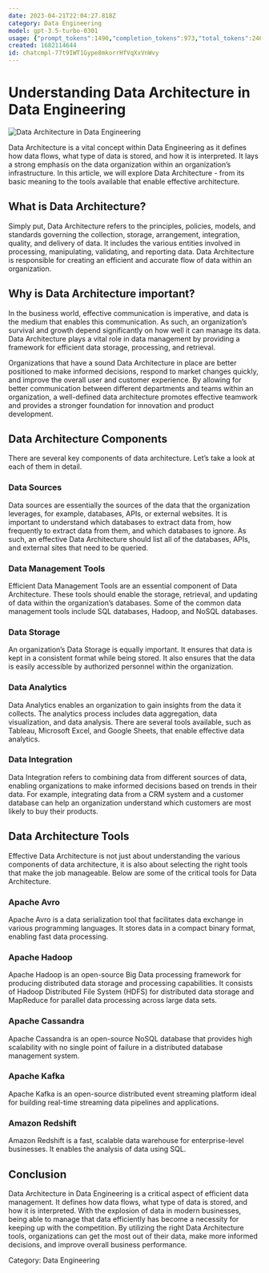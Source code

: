 ```yaml
---
date: 2023-04-21T22:04:27.818Z
category: Data Engineering
model: gpt-3.5-turbo-0301
usage: {"prompt_tokens":1490,"completion_tokens":973,"total_tokens":2463}
created: 1682114644
id: chatcmpl-77t9IWT1Gype8mkorrHfVqXxVnWvy
---
```


# Understanding Data Architecture in Data Engineering

![Data Architecture in Data Engineering](https://images.unsplash.com/photo-1602564234094-d2a9e47cc019?ixlib=rb-1.2.1&auto=format&fit=crop&w=1050&q=80)

Data Architecture is a vital concept within Data Engineering as it defines how data flows, what type of data is stored, and how it is interpreted. It lays a strong emphasis on the data organization within an organization’s infrastructure. In this article, we will explore Data Architecture - from its basic meaning to the tools available that enable effective architecture.

## What is Data Architecture? 

Simply put, Data Architecture refers to the principles, policies, models, and standards governing the collection, storage, arrangement, integration, quality, and delivery of data. It includes the various entities involved in processing, manipulating, validating, and reporting data. Data Architecture is responsible for creating an efficient and accurate flow of data within an organization.

## Why is Data Architecture important?

In the business world, effective communication is imperative, and data is the medium that enables this communication. As such, an organization’s survival and growth depend significantly on how well it can manage its data. Data Architecture plays a vital role in data management by providing a framework for efficient data storage, processing, and retrieval.

Organizations that have a sound Data Architecture in place are better positioned to make informed decisions, respond to market changes quickly, and improve the overall user and customer experience. By allowing for better communication between different departments and teams within an organization, a well-defined data architecture promotes effective teamwork and provides a stronger foundation for innovation and product development. 

## Data Architecture Components

There are several key components of data architecture. Let’s take a look at each of them in detail.

### Data Sources

Data sources are essentially the sources of the data that the organization leverages, for example, databases, APIs, or external websites. It is important to understand which databases to extract data from, how frequently to extract data from them, and which databases to ignore. As such, an effective Data Architecture should list all of the databases, APIs, and external sites that need to be queried.

### Data Management Tools

Efficient Data Management Tools are an essential component of Data Architecture. These tools should enable the storage, retrieval, and updating of data within the organization’s databases. Some of the common data management tools include SQL databases, Hadoop, and NoSQL databases.

### Data Storage

An organization’s Data Storage is equally important. It ensures that data is kept in a consistent format while being stored. It also ensures that the data is easily accessible by authorized personnel within the organization.

### Data Analytics

Data Analytics enables an organization to gain insights from the data it collects. The analytics process includes data aggregation, data visualization, and data analysis. There are several tools available, such as Tableau, Microsoft Excel, and Google Sheets, that enable effective data analytics.

### Data Integration

Data Integration refers to combining data from different sources of data, enabling organizations to make informed decisions based on trends in their data. For example, integrating data from a CRM system and a customer database can help an organization understand which customers are most likely to buy their products.

## Data Architecture Tools

Effective Data Architecture is not just about understanding the various components of data architecture, it is also about selecting the right tools that make the job manageable. Below are some of the critical tools for Data Architecture. 

### Apache Avro

Apache Avro is a data serialization tool that facilitates data exchange in various programming languages. It stores data in a compact binary format, enabling fast data processing.

### Apache Hadoop

Apache Hadoop is an open-source Big Data processing framework for producing distributed data storage and processing capabilities. It consists of Hadoop Distributed File System (HDFS) for distributed data storage and MapReduce for parallel data processing across large data sets.

### Apache Cassandra

Apache Cassandra is an open-source NoSQL database that provides high scalability with no single point of failure in a distributed database management system.

### Apache Kafka

Apache Kafka is an open-source distributed event streaming platform ideal for building real-time streaming data pipelines and applications.

### Amazon Redshift

Amazon Redshift is a fast, scalable data warehouse for enterprise-level businesses. It enables the analysis of data using SQL.

## Conclusion

Data Architecture in Data Engineering is a critical aspect of efficient data management. It defines how data flows, what type of data is stored, and how it is interpreted. With the explosion of data in modern businesses, being able to manage that data efficiently has become a necessity for keeping up with the competition. By utilizing the right Data Architecture tools, organizations can get the most out of their data, make more informed decisions, and improve overall business performance.

Category: Data Engineering